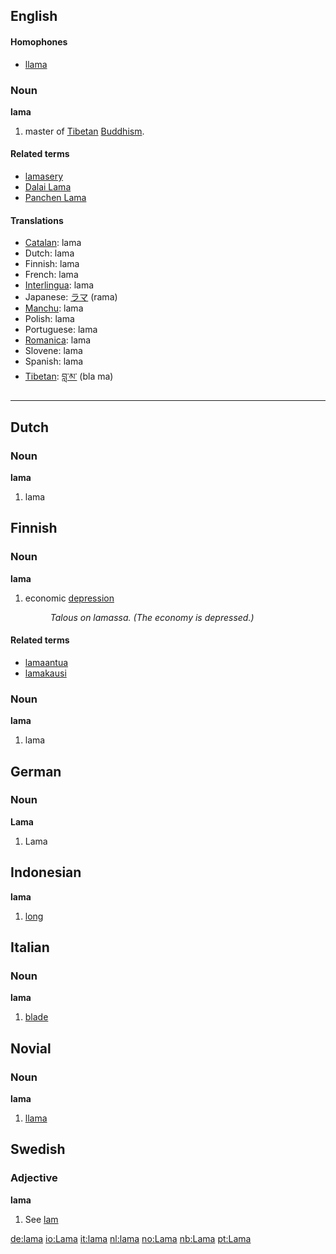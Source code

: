 {{see|Lama}}
==English==

====Homophones====
*[[llama]]

===Noun===
{{wikipedia}}
'''lama'''
# <!--A or The?--> master of [[Tibetan]] [[Buddhism]].

====Related terms====
*[[lamasery]]
*[[Dalai Lama]]
*[[Panchen Lama]]

====Translations====
*[[Catalan]]: lama {{m}}
*Dutch: lama {{m}}
*Finnish: lama
*French: lama {{m}}
*[[Interlingua]]: lama
*Japanese: [[ラマ]] (rama)
*[[Manchu]]: lama
*Polish: lama {{m}}
*Portuguese: lama {{m}}
*[[Romanica]]: lama {{m}}
*Slovene: lama {{m}}
*Spanish: lama {{m}}
*[[Tibetan]]: [[བླ་མ་]] (bla ma)

----

==Dutch==
===Noun===
'''lama'''
# lama

==Finnish==
===Noun===
'''lama'''
# economic [[depression]]
#:''Talous on lamassa. (The economy is depressed.)''
====Related terms====
*[[lamaantua]]
*[[lamakausi]]
===Noun===
'''lama'''
# lama

==German==
===Noun===
'''Lama'''
# Lama

==Indonesian==
'''lama'''
# [[long]]

==Italian==
===Noun===
'''lama'''
# [[blade]]

==Novial==
===Noun===
'''lama'''
# [[llama]]

==Swedish==
===Adjective===
'''lama'''
# See [[lam#Swedish|lam]]

[[de:lama]]
[[io:Lama]]
[[it:lama]]
[[nl:lama]]
[[no:Lama]]
[[nb:Lama]]
[[pt:Lama]]